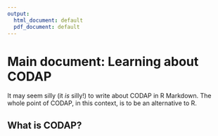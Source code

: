 ```yaml
---
output:
  html_document: default
  pdf_document: default
---
```


# Main document: Learning about CODAP

It may seem silly (it _is_ silly!) to write about CODAP in R Markdown. The whole point of CODAP, in this context, is to be an alternative to R.

## What is CODAP?